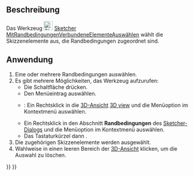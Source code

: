 <languages/>

{{Docnav/de
|[[Sketcher_SelectConstraints/de|RandbedingungenAuswählen]]
|[[Sketcher_SelectRedundantConstraints/de|RedundanteRandbedingungenAuswählen]]
|[[Sketcher_Workbench/de|Sketcher]]
|IconL=Sketcher_SelectConstraints.svg‎
|IconR=Sketcher_SelectRedundantConstraints.svg‎
|IconC=Workbench_Sketcher.svg
}}

{{GuiCommand/de
|Name=Sketcher SelectElementsAssociatedWithConstraints
|Name/de=Sketcher MitRandbedingungenVerbundeneElementeAuswählen
|MenuLocation=Skizze → Sketcher visuell → Zugehörige Geometrie auswählen
|Workbenches=[[Sketcher_Workbench/de|Sketcher]]
|Shortcut={{KEY|Z}} {{KEY|E}}
|Version=0.15
}}

<span id="Description"></span>
==Beschreibung==

Das Werkzeug [[Image:Sketcher_SelectElementsAssociatedWithConstraints.svg|24px]] [[Sketcher_SelectElementsAssociatedWithConstraints/de|Sketcher MitRandbedingungenVerbundeneElementeAuswählen]] wählt die Skizzenelemente aus, die Randbedingungen zugeordnet sind.

<span id="Usage"></span>
==Anwendung==

# Eine oder mehrere Randbedingungen auswählen.
# Es gibt mehrere Möglichkeiten, das Werkzeug aufzurufen:
#* Die Schaltfläche {{Button|[[Image:Sketcher_SelectElementsAssociatedWithConstraints.svg|16px]] [[Sketcher_SelectElementsAssociatedWithConstraints/de|Zugehörige Geometrie auswählen]]}}  drücken.
#* Den Menüeintrag {{MenuCommand|Skizze → Sketcher visuell → [[Image:Sketcher_SelectElementsAssociatedWithConstraints.svg|16px]] Zugehörige Geometrie auswählen}} auswählen.
#* {{Version/de|1.0}}: Ein Rechtsklick in die [[3D_view|3D-Ansicht]] [[3D_view|3D view]] und die Menüoption {{MenuCommand|[[Image:Sketcher_SelectElementsAssociatedWithConstraints.svg|16px]] Zugehörige Geometrie auswählen}} im Kontextmenü auswählen.
#* Ein Rechtsklick in den Abschnitt '''Randbedingungen''' des [[Sketcher_Dialog/de|Sketcher-Dialogs]] und die Menüoption  {{MenuCommand|[[Image:Sketcher_SelectElementsAssociatedWithConstraints.svg|16px]] Elemente auswählen}} im Kontextmenü auswählen.
#* Das Tastaturkürzel {{KEY|Z}} dann {{KEY|E}}.
# Die zugehörigen Skizzenelemente werden ausgewählt.
# Wahlweise in einen leeren Bereich der [[3D_view|3D-Ansicht]] klicken, um die Auswahl zu löschen.


{{Docnav/de
|[[Sketcher_SelectConstraints/de|RandbedingungenAuswählen]]
|[[Sketcher_SelectRedundantConstraints/de|RedundanteRandbedingungenAuswählen]]
|[[Sketcher_Workbench/de|Sketcher]]
|IconL=Sketcher_SelectConstraints.svg‎
|IconR=Sketcher_SelectRedundantConstraints.svg‎
|IconC=Workbench_Sketcher.svg
}}

{{Sketcher_Tools_navi{{#translation:}}}}
{{Userdocnavi{{#translation:}}}}